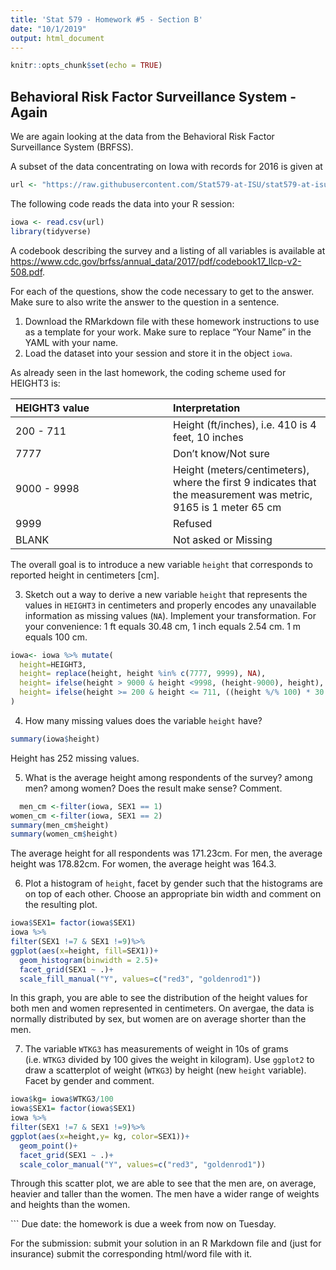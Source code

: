 ```yaml
---
title: 'Stat 579 - Homework #5 - Section B'
date: "10/1/2019"
output: html_document
---
```



```r
knitr::opts_chunk$set(echo = TRUE)
```

## Behavioral Risk Factor Surveillance System - Again

We are again looking at the data from the
Behavioral Risk Factor Surveillance System (BRFSS).

A subset of the data concentrating on Iowa with records for 2016 is given at
```r
url <- "https://raw.githubusercontent.com/Stat579-at-ISU/stat579-at-isu.github.io/master/homework/data/brfss-iowa-2018.csv"
```

The following code reads the data into your R session:
```r
iowa <- read.csv(url)
library(tidyverse)
```

A codebook describing the survey and a listing of all variables is available at [https://www.cdc.gov/brfss/annual_data/2017/pdf/codebook17_llcp-v2-508.pdf]().

For each of the questions, show the code necessary to get to the answer. 
Make sure to also write the answer to the question in a sentence.

1. Download the RMarkdown file with these homework instructions to use as a template for your work.
Make sure to replace "Your Name" in the YAML with your name.
2. Load the dataset into your session and store it in the object `iowa`.

As already seen in the last homework, the coding scheme used for HEIGHT3 is:

| HEIGHT3 value  |  Interpretation    |
|:- |:- |
| 200 - 711 | Height (ft/inches), i.e. 410 is 4 feet, 10 inches	|
| 7777 |	Don't know/Not sure	|
| 9000 - 9998 |	Height (meters/centimeters), where the first 9 indicates that the measurement was metric, 9165 is 1 meter 65 cm |
| 9999	| Refused |
| BLANK |	Not asked or Missing |

The overall goal is to introduce a new variable `height` that corresponds to reported height in centimeters [cm].

3. Sketch out a way to derive a new variable `height` that represents the values in `HEIGHT3` in centimeters and properly encodes any unavailable information as missing values (`NA`).
Implement your transformation. For your convenience: 1 ft equals 30.48 cm, 1 inch equals 2.54 cm. 1 m equals 100 cm.

```r
iowa<- iowa %>% mutate(
  height=HEIGHT3,
  height= replace(height, height %in% c(7777, 9999), NA),
  height= ifelse(height > 9000 & height <9998, (height-9000), height),
  height= ifelse(height >= 200 & height <= 711, ((height %/% 100) * 30.48)+ ((height %% 100) * 2.54), height)
)
```
4. How  many missing values does the variable `height` have? 

```r
summary(iowa$height)
```
Height has 252 missing values.

5. What is the average height among respondents of the survey? among men? among women? Does the result make sense? Comment.
```r
  men_cm <-filter(iowa, SEX1 == 1)
women_cm <-filter(iowa, SEX1 == 2)
summary(men_cm$height)
summary(women_cm$height)
```
The average height for all respondents was 171.23cm. For men, the average height was 178.82cm. For women, the average height was 164.3. 


6. Plot a histogram of `height`, facet by gender such that the histograms are on top of each other. Choose an appropriate bin width and comment on the resulting plot. 

```r
iowa$SEX1= factor(iowa$SEX1)
iowa %>%
filter(SEX1 !=7 & SEX1 !=9)%>%
ggplot(aes(x=height, fill=SEX1))+
  geom_histogram(binwidth = 2.5)+
  facet_grid(SEX1 ~ .)+
  scale_fill_manual("Y", values=c("red3", "goldenrod1"))
```


In this graph, you are able to see the distribution of the height values for both men and women represented in centimeters. On avergae, the data is normally distributed by sex, but women are on average shorter than the men. 

7. The variable `WTKG3` has measurements of weight in 10s of grams (i.e. `WTKG3` divided by 100 gives the weight in kilogram). Use `ggplot2` to draw a scatterplot of weight (`WTKG3`) by height (new `height` variable). Facet by gender and comment.

```r
iowa$kg= iowa$WTKG3/100
iowa$SEX1= factor(iowa$SEX1)
iowa %>%
filter(SEX1 !=7 & SEX1 !=9)%>%
ggplot(aes(x=height,y= kg, color=SEX1))+
  geom_point()+
  facet_grid(SEX1 ~ .)+
  scale_color_manual("Y", values=c("red3", "goldenrod1"))
```



Through this scatter plot, we are able to see that the men are, on average, heavier and taller than the women. The men have a wider range of weights and heights than the women. 


```
Due date: the homework is due a week from now on Tuesday. 

For the submission: submit your solution in an R Markdown file and (just for insurance) submit the corresponding html/word file with it. 
